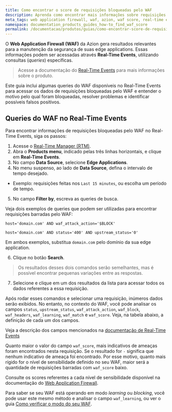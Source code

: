 ```yaml
---
title: Como encontrar o score de requisições bloqueadas pelo WAF
description: Aprenda como encontrar mais informações sobre requisições bloqueadas pelo WAF na Azion.
meta_tags: web application firewall, waf, azion, waf score, real-time events, edge firewall
namespace: documentation_products_guides_how-to_find_waf_score
permalink: /documentacao/produtos/guias/como-encontrar-score-de-requisicoes-bloqueadas-pelo-waf/
---
```


O **Web Application Firewall (WAF)** da Azion gera resultados relevantes para a manutenção da segurança de suas edge applications. Essas informações podem ser acessadas através **Real-Time Events**, utilizando consultas (*queries*) específicas.

> Acesse a documentação do [Real-Time Events](pt-br/documentacao/produtos/real-time-events/) para mais informações sobre o produto.

Este guia inclui algumas queries do WAF disponíveis no Real-Time Events para acessar os dados de requisições bloqueadas pelo WAF e entender o motivo pelo qual foram bloqueadas, resolver problemas e identificar possíveis falsos positivos.

## Queries do WAF no Real-Time Events

Para encontrar informações de requisições bloqueadas pelo WAF no Real-Time Events, siga os passos:

1. Acesse o [Real-Time Manager (RTM)](https://manager.azion.com).
2. Abra o **Products menu**, indicado pelas três linhas horizontais, e clique em **Real-Time Events**.
3. No campo **Data Source**, selecione **Edge Applications**.
4. No menu suspenso, ao lado de **Data Source**, defina o intervalo de tempo desejado.
- Exemplo: requisições feitas nos `Last 15 minutes`, ou escolha um período de tempo.
5. No campo **Filter by**, escreva as queries de busca.

Veja dois exemplos de queries que podem ser utilizadas para encontrar requisições barradas pelo WAF:

`host='domain.com' AND waf_attack_action='$BLOCK'`

`host='domain.com' AND status='400' AND upstream_status='0'`

Em ambos exemplos, substitua `domain.com` pelo domínio da sua edge application.

6. Clique no botão **Search**.

> Os resultados desses dois comandos serão semelhantes, mas é possível encontrar pequenas variações entre as respostas.

7. Selecione e clique em um dos resultados da lista para acessar todos os dados referentes a essa requisição.

Após rodar esses comandos e selecionar uma requisição, inúmeros dados serão exibidos. No entanto, no contexto do WAF, você pode analisar os campos `status`, `upstream_status`, `waf_attack_action`, `waf_block`, `waf_headers`, `waf_learning`, `waf_match` e `waf_score`. Veja, na tabela abaixo, a definição de cada um dos campos.

Veja a descrição dos campos mencionados na [documentação de Real-Time Events](en/documentation/products/real-time-events/#waf)

Quanto maior o valor do campo `waf_score`, mais indicativos de ameaças foram encontrados nesta requisição. Se o resultado for `-` significa que nenhum indicativo de ameaça foi encontrado. Por esse motivo, quanto mais rígido for o nível de sensibilidade definido no seu WAF, maior será a quantidade de requisições barradas com `waf_score` baixo.

Consulte os scores referentes a cada nível de sensibilidade disponível na documentação do [Web Application Firewall](/pt-br/documentacao/produtos/edge-firewall/web-application-firewall/).

Para saber se seu WAF está operando em modo *learning* ou *blocking*, você pode usar este mesmo método e analisar o campo `waf_learning`, ou ver o guia [Como verificar o modo do seu WAF](/pt-br/documentacao/produtos/guias/como-verificar-modo-do-seu-waf/).